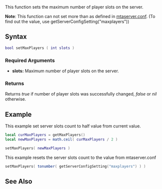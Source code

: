 
{{Server function}}
This function sets the maximum number of player slots on the server.

'''Note''': This function can not set more than <maxplayers> as defined in [[/mtaserver.conf.md|mtaserver.conf]]. (To find out the <maxplayers> value, use getServerConfigSetting("maxplayers"))

==Syntax==
<syntaxhighlight lang="lua">bool setMaxPlayers ( int slots )</syntaxhighlight>

===Required Arguments=== 
<!-- List each argument one per line. This should be the argument's name as in the argument list above, NOT the argument's data type -->
*'''slots:''' Maximum number of player slots on the server.

===Returns===
<!-- Make this descriptive. Explain what cases will return false. If you're unsure, add a tag to it so we can check -->
Returns ''true'' if number of player slots was successfully changed, ''false'' or ''nil'' otherwise.

==Example==
This example set server slots count to half value from current value.
<syntaxhighlight lang="lua">
local curMaxPlayers = getMaxPlayers()
local newMaxPlayers = math.ceil( curMaxPlayers / 2 )

setMaxPlayers( newMaxPlayers )
</syntaxhighlight>


This example resets the server slots count to the value from mtaserver.conf
<syntaxhighlight lang="lua">
setMaxPlayers( tonumber( getServerConfigSetting("maxplayers") ) )
</syntaxhighlight>

==See Also==
{{Server functions}}